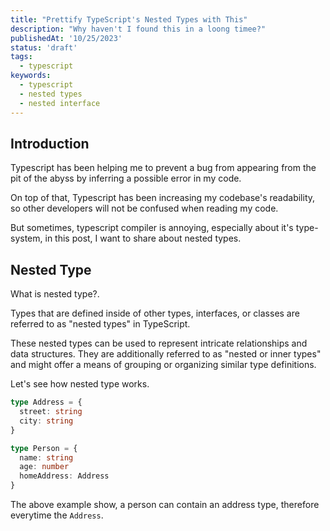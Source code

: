 ```yaml
---
title: "Prettify TypeScript's Nested Types with This"
description: "Why haven't I found this in a loong timee?"
publishedAt: '10/25/2023'
status: 'draft'
tags:
  - typescript
keywords:
  - typescript
  - nested types
  - nested interface
---
```


## Introduction

Typescript has been helping me to prevent a bug from appearing from the pit of the abyss by inferring a possible error in my code.

On top of that, Typescript has been increasing my codebase's readability, so other developers will not be confused when reading my code.

But sometimes, typescript compiler is annoying, especially about it's type-system, in this post, I want to share about nested types.

## Nested Type

What is nested type?.

Types that are defined inside of other types, interfaces, or classes are referred to as "nested types" in TypeScript.

These nested types can be used to represent intricate relationships and data structures. They are additionally referred to as "nested or inner types" and might offer a means of grouping or organizing similar type definitions.

Let's see how nested type works.

```ts title="@/person.ts" showLineNumbers
type Address = {
  street: string
  city: string
}

type Person = {
  name: string
  age: number
  homeAddress: Address
}
```

The above example show, a person can contain an address type, therefore everytime the `Address`.
